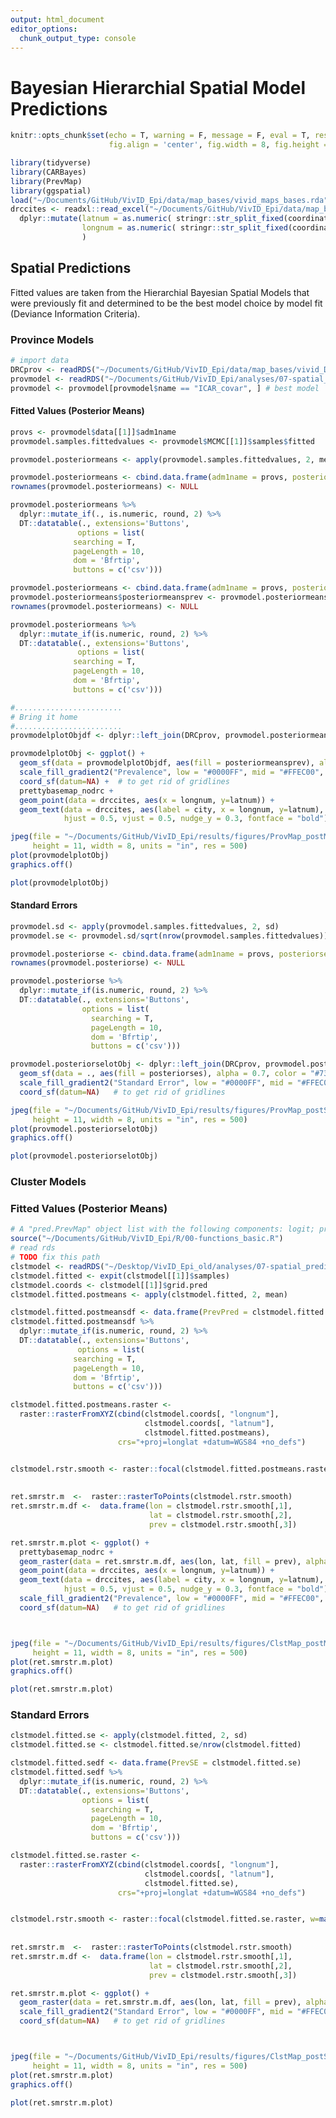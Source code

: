 ```yaml
---
output: html_document
editor_options: 
  chunk_output_type: console
---
```

# Bayesian Hierarchial Spatial Model Predictions 

```r
knitr::opts_chunk$set(echo = T, warning = F, message = F, eval = T, results = 'hide',
                      fig.align = 'center', fig.width = 8, fig.height = 8)

```

```r
library(tidyverse)
library(CARBayes)
library(PrevMap)
library(ggspatial)
load("~/Documents/GitHub/VivID_Epi/data/map_bases/vivid_maps_bases.rda")
drccites <- readxl::read_excel("~/Documents/GitHub/VivID_Epi/data/map_bases/DRC_city_coordinates.xlsx") %>% 
  dplyr::mutate(latnum = as.numeric( stringr::str_split_fixed(coordinates, ",", n=2)[,1] ),
                longnum = as.numeric( stringr::str_split_fixed(coordinates, ",", n=2)[,2] ) 
                )

```
  
## Spatial Predictions
Fitted values are taken from the Hierarchial Bayesian Spatial Models that were previously fit and determined to be the best model choice by model fit (Deviance Information Criteria).

### Province Models
```r
# import data
DRCprov <- readRDS("~/Documents/GitHub/VivID_Epi/data/map_bases/vivid_DRCprov.rds")
provmodel <- readRDS("~/Documents/GitHub/VivID_Epi/analyses/07-spatial_prediction/prov_map_long_chains/Province_Bayes_Hierarchial_Model_longchain.rds")
provmodel <- provmodel[provmodel$name == "ICAR_covar", ] # best model

```

#### Fitted Values (Posterior Means)
```r
provs <- provmodel$data[[1]]$adm1name
provmodel.samples.fittedvalues <- provmodel$MCMC[[1]]$samples$fitted

provmodel.posteriormeans <- apply(provmodel.samples.fittedvalues, 2, mean)
```

```r
provmodel.posteriormeans <- cbind.data.frame(adm1name = provs, posteriormeanscounts = provmodel.posteriormeans) 
rownames(provmodel.posteriormeans) <- NULL

provmodel.posteriormeans %>% 
  dplyr::mutate_if(., is.numeric, round, 2) %>% 
  DT::datatable(., extensions='Buttons',
               options = list(
              searching = T,
              pageLength = 10,
              dom = 'Bfrtip', 
              buttons = c('csv')))
```


```r
provmodel.posteriormeans <- cbind.data.frame(adm1name = provs, posteriormeansprev = provmodel.posteriormeans$posteriormeanscounts) 
provmodel.posteriormeans$posteriormeansprev <- provmodel.posteriormeans$posteriormeansprev/provmodel$data[[1]]$n
rownames(provmodel.posteriormeans) <- NULL

provmodel.posteriormeans %>% 
  dplyr::mutate_if(is.numeric, round, 2) %>% 
  DT::datatable(., extensions='Buttons',
               options = list(
              searching = T,
              pageLength = 10,
              dom = 'Bfrtip', 
              buttons = c('csv')))
```




```r

#........................
# Bring it home
#........................
provmodelplotObjdf <- dplyr::left_join(DRCprov, provmodel.posteriormeans) 

provmodelplotObj <- ggplot() + 
  geom_sf(data = provmodelplotObjdf, aes(fill = posteriormeansprev), alpha = 0.7, color = "#737373") +
  scale_fill_gradient2("Prevalence", low = "#0000FF", mid = "#FFEC00", high = "#FF0000") +
  coord_sf(datum=NA) +  # to get rid of gridlines
  prettybasemap_nodrc +
  geom_point(data = drccites, aes(x = longnum, y=latnum)) + 
  geom_text(data = drccites, aes(label = city, x = longnum, y=latnum), 
            hjust = 0.5, vjust = 0.5, nudge_y = 0.3, fontface = "bold") 

jpeg(file = "~/Documents/GitHub/VivID_Epi/results/figures/ProvMap_postMeans.jpg",
     height = 11, width = 8, units = "in", res = 500)
plot(provmodelplotObj)
graphics.off()

```

```r
plot(provmodelplotObj)
```

#### Standard Errors
```r
provmodel.sd <- apply(provmodel.samples.fittedvalues, 2, sd)
provmodel.se <- provmodel.sd/sqrt(nrow(provmodel.samples.fittedvalues))

```

```r
provmodel.posteriorse <- cbind.data.frame(adm1name = provs, posteriorses = provmodel.se) 
rownames(provmodel.posteriorse) <- NULL

provmodel.posteriorse %>% 
  dplyr::mutate_if(is.numeric, round, 2) %>% 
  DT::datatable(., extensions='Buttons',
                options = list(
                  searching = T,
                  pageLength = 10,
                  dom = 'Bfrtip', 
                  buttons = c('csv')))
```

```r
provmodel.posteriorselotObj <- dplyr::left_join(DRCprov, provmodel.posteriorse) %>%  
  geom_sf(data = ., aes(fill = posteriorses), alpha = 0.7, color = "#737373") +
  scale_fill_gradient2("Standard Error", low = "#0000FF", mid = "#FFEC00", high = "#FF0000") +
  coord_sf(datum=NA)   # to get rid of gridlines

jpeg(file = "~/Documents/GitHub/VivID_Epi/results/figures/ProvMap_postSEs.jpg",
     height = 11, width = 8, units = "in", res = 500)
plot(provmodel.posteriorselotObj)
graphics.off()

```
```r
plot(provmodel.posteriorselotObj)
```


### Cluster Models 

### Fitted Values (Posterior Means)

```r
# A "pred.PrevMap" object list with the following components: logit; prevalence; odds; probit;exceedance.prob, corresponding to a matrix of the exceedance probabilities where each column corresponds to a specified value in thresholds; samples, corresponding to a matrix of the posterior samples at each prediction locations for the linear predictor; grid.pred prediction locations. Each of the three components logit, prevalence, odds and probit is also a list with the following components:
source("~/Documents/GitHub/VivID_Epi/R/00-functions_basic.R")
# read rds
# TODO fix this path
clstmodel <- readRDS("~/Desktop/VivID_Epi_old/analyses/07-spatial_prediction/_rslurm_Prevmap_predictions/results_0.RDS")
clstmodel.fitted <- expit(clstmodel[[1]]$samples)
clstmodel.coords <- clstmodel[[1]]$grid.pred
clstmodel.fitted.postmeans <- apply(clstmodel.fitted, 2, mean)

```

```r

clstmodel.fitted.postmeansdf <- data.frame(PrevPred = clstmodel.fitted.postmeans)
clstmodel.fitted.postmeansdf %>% 
  dplyr::mutate_if(is.numeric, round, 2) %>% 
  DT::datatable(., extensions='Buttons',
               options = list(
              searching = T,
              pageLength = 10,
              dom = 'Bfrtip', 
              buttons = c('csv')))
```


```r
clstmodel.fitted.postmeans.raster <- 
  raster::rasterFromXYZ(cbind(clstmodel.coords[, "longnum"],
                              clstmodel.coords[, "latnum"],
                              clstmodel.fitted.postmeans),
                        crs="+proj=longlat +datum=WGS84 +no_defs")


clstmodel.rstr.smooth <- raster::focal(clstmodel.fitted.postmeans.raster, w=matrix(1,
                                                                                   nrow=5,
                                                                                   ncol=5), mean)
ret.smrstr.m  <-  raster::rasterToPoints(clstmodel.rstr.smooth)
ret.smrstr.m.df <-  data.frame(lon = clstmodel.rstr.smooth[,1], 
                               lat = clstmodel.rstr.smooth[,2], 
                               prev = clstmodel.rstr.smooth[,3])

ret.smrstr.m.plot <- ggplot() + 
  prettybasemap_nodrc +
  geom_raster(data = ret.smrstr.m.df, aes(lon, lat, fill = prev), alpha = 0.7) +
  geom_point(data = drccites, aes(x = longnum, y=latnum)) + 
  geom_text(data = drccites, aes(label = city, x = longnum, y=latnum), 
            hjust = 0.5, vjust = 0.5, nudge_y = 0.3, fontface = "bold") +
  scale_fill_gradient2("Prevalence", low = "#0000FF", mid = "#FFEC00", high = "#FF0000") +
  coord_sf(datum=NA)   # to get rid of gridlines



jpeg(file = "~/Documents/GitHub/VivID_Epi/results/figures/ClstMap_postMeans.jpg",
     height = 11, width = 8, units = "in", res = 500)
plot(ret.smrstr.m.plot)
graphics.off()

```

```r
plot(ret.smrstr.m.plot)
```


### Standard Errors

```r
clstmodel.fitted.se <- apply(clstmodel.fitted, 2, sd)
clstmodel.fitted.se <- clstmodel.fitted.se/nrow(clstmodel.fitted)

```

```r

clstmodel.fitted.sedf <- data.frame(PrevSE = clstmodel.fitted.se)
clstmodel.fitted.sedf %>% 
  dplyr::mutate_if(is.numeric, round, 2) %>% 
  DT::datatable(., extensions='Buttons',
                options = list(
                  searching = T,
                  pageLength = 10,
                  dom = 'Bfrtip', 
                  buttons = c('csv')))
```


```r
clstmodel.fitted.se.raster <- 
  raster::rasterFromXYZ(cbind(clstmodel.coords[, "longnum"],
                              clstmodel.coords[, "latnum"],
                              clstmodel.fitted.se),
                        crs="+proj=longlat +datum=WGS84 +no_defs")


clstmodel.rstr.smooth <- raster::focal(clstmodel.fitted.se.raster, w=matrix(1,
                                                                                   nrow=5,
                                                                                   ncol=5), mean)
ret.smrstr.m  <-  raster::rasterToPoints(clstmodel.rstr.smooth)
ret.smrstr.m.df <-  data.frame(lon = clstmodel.rstr.smooth[,1], 
                               lat = clstmodel.rstr.smooth[,2], 
                               prev = clstmodel.rstr.smooth[,3])

ret.smrstr.m.plot <- ggplot() + 
  geom_raster(data = ret.smrstr.m.df, aes(lon, lat, fill = prev), alpha = 0.7) +
  scale_fill_gradient2("Standard Error", low = "#0000FF", mid = "#FFEC00", high = "#FF0000") +
  coord_sf(datum=NA)   # to get rid of gridlines



jpeg(file = "~/Documents/GitHub/VivID_Epi/results/figures/ClstMap_postSE.jpg",
     height = 11, width = 8, units = "in", res = 500)
plot(ret.smrstr.m.plot)
graphics.off()

```

```r
plot(ret.smrstr.m.plot)
```








